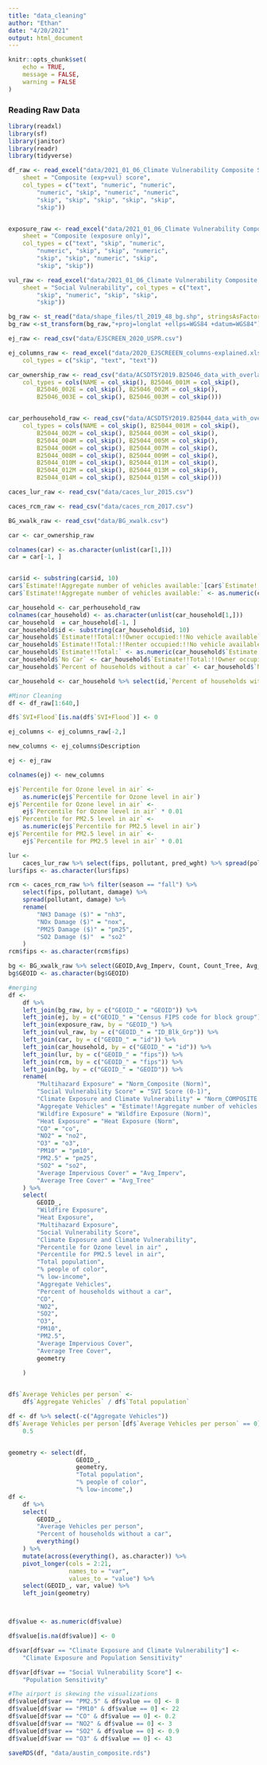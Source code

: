 ```yaml
---
title: "data_cleaning"
author: "Ethan"
date: "4/20/2021"
output: html_document
---
```


```r
knitr::opts_chunk$set(
	echo = TRUE,
	message = FALSE,
	warning = FALSE
)
```


### Reading Raw Data

```r

library(readxl)
library(sf)
library(janitor)
library(readr)
library(tidyverse)

df_raw <- read_excel("data/2021_01_06_Climate Vulnerability Composite Score_MASTER FILE.xlsx", 
    sheet = "Composite (exp+vul) score", 
    col_types = c("text", "numeric", "numeric", 
        "numeric", "skip", "numeric", "numeric", 
        "skip", "skip", "skip", "skip", "skip", 
        "skip"))


exposure_raw <- read_excel("data/2021_01_06_Climate Vulnerability Composite Score_MASTER FILE.xlsx", 
    sheet = "Composite (exposure only)", 
    col_types = c("text", "skip", "numeric", 
        "numeric", "skip", "skip", "numeric", 
        "skip", "skip", "numeric", "skip", 
        "skip", "skip"))

vul_raw <- read_excel("data/2021_01_06_Climate Vulnerability Composite Score_MASTER FILE.xlsx", 
    sheet = "Social Vulnerability", col_types = c("text", 
        "skip", "numeric", "skip", "skip", 
        "skip"))

bg_raw <- st_read("data/shape_files/tl_2019_48_bg.shp", stringsAsFactors = FALSE)
bg_raw <-st_transform(bg_raw,"+proj=longlat +ellps=WGS84 +datum=WGS84")

ej_raw <- read_csv("data/EJSCREEN_2020_USPR.csv")

ej_columns_raw <- read_excel("data/2020_EJSCREEEN_columns-explained.xlsx", 
    col_types = c("skip", "text", "text"))

car_ownership_raw <- read_csv("data/ACSDT5Y2019.B25046_data_with_overlays_2021-05-14T114405.csv", 
    col_types = cols(NAME = col_skip(), B25046_001M = col_skip(), 
        B25046_002E = col_skip(), B25046_002M = col_skip(), 
        B25046_003E = col_skip(), B25046_003M = col_skip()))


car_perhousehold_raw <- read_csv("data/ACSDT5Y2019.B25044_data_with_overlays_2021-05-13T103710.csv", 
    col_types = cols(NAME = col_skip(), B25044_001M = col_skip(), 
        B25044_002M = col_skip(), B25044_003M = col_skip(), 
        B25044_004M = col_skip(), B25044_005M = col_skip(), 
        B25044_006M = col_skip(), B25044_007M = col_skip(), 
        B25044_008M = col_skip(), B25044_009M = col_skip(), 
        B25044_010M = col_skip(), B25044_011M = col_skip(), 
        B25044_012M = col_skip(), B25044_013M = col_skip(), 
        B25044_014M = col_skip(), B25044_015M = col_skip()))

caces_lur_raw <- read_csv("data/caces_lur_2015.csv")

caces_rcm_raw <- read_csv("data/caces_rcm_2017.csv")

BG_xwalk_raw <- read_csv("data/BG_xwalk.csv")
```



```r

car <- car_ownership_raw

colnames(car) <- as.character(unlist(car[1,]))
car = car[-1, ]


car$id <- substring(car$id, 10)
car$`Estimate!!Aggregate number of vehicles available:`[car$`Estimate!!Aggregate number of vehicles available:` == "null"] <- 0
car$`Estimate!!Aggregate number of vehicles available:` <- as.numeric(car$`Estimate!!Aggregate number of vehicles available:`)
```

```r

car_household <- car_perhousehold_raw
colnames(car_household) <- as.character(unlist(car_household[1,]))
car_household  = car_household[-1, ]
car_household$id <- substring(car_household$id, 10)
car_household$`Estimate!!Total:!!Owner occupied:!!No vehicle available` <- as.numeric(car_household$`Estimate!!Total:!!Owner occupied:!!No vehicle available`)
car_household$`Estimate!!Total:!!Renter occupied:!!No vehicle available` <- as.numeric(car_household$`Estimate!!Total:!!Renter occupied:!!No vehicle available`)
car_household$`Estimate!!Total:` <- as.numeric(car_household$`Estimate!!Total:`)
car_household$`No Car` <- car_household$`Estimate!!Total:!!Owner occupied:!!No vehicle available` + car_household$`Estimate!!Total:!!Renter occupied:!!No vehicle available`
car_household$`Percent of households without a car` <- car_household$`No Car`/car_household$`Estimate!!Total:`

car_household <- car_household %>% select(id,`Percent of households without a car` )

```

```r

#Minor Cleaning
df <- df_raw[1:640,]

df$`SVI+Flood`[is.na(df$`SVI+Flood`)] <- 0

ej_columns <- ej_columns_raw[-2,]

new_columns <- ej_columns$Description

ej <- ej_raw

colnames(ej) <- new_columns

ej$`Percentile for Ozone level in air` <-
    as.numeric(ej$`Percentile for Ozone level in air`)
ej$`Percentile for Ozone level in air` <-
    ej$`Percentile for Ozone level in air` * 0.01
ej$`Percentile for PM2.5 level in air` <-
    as.numeric(ej$`Percentile for PM2.5 level in air`)
ej$`Percentile for PM2.5 level in air` <-
    ej$`Percentile for PM2.5 level in air` * 0.01

lur <-
    caces_lur_raw %>% select(fips, pollutant, pred_wght) %>% spread(pollutant, pred_wght)
lur$fips <- as.character(lur$fips)

rcm <- caces_rcm_raw %>% filter(season == "fall") %>%
    select(fips, pollutant, damage) %>%
    spread(pollutant, damage) %>%
    rename(
        "NH3 Damage ($)" = "nh3",
        "NOx Damage ($)" = "nox",
        "PM25 Damage ($)" = "pm25",
        "SO2 Damage ($)"  = "so2"
    )
rcm$fips <- as.character(rcm$fips)

bg <- BG_xwalk_raw %>% select(GEOID,Avg_Imperv, Count, Count_Tree, Avg_Tree, Index)
bg$GEOID <- as.character(bg$GEOID)

#merging
df <-
    df %>%
    left_join(bg_raw, by = c("GEOID_" = "GEOID")) %>%
    left_join(ej, by = c("GEOID_" = "Census FIPS code for block group")) %>%
    left_join(exposure_raw, by = "GEOID_") %>%
    left_join(vul_raw, by = c("GEOID_" = "ID_Blk_Grp")) %>%
    left_join(car, by = c("GEOID_" = "id")) %>%
    left_join(car_household, by = c("GEOID_" = "id")) %>%
    left_join(lur, by = c("GEOID_" = "fips")) %>%
    left_join(rcm, by = c("GEOID_" = "fips")) %>%
    left_join(bg, by = c("GEOID_" = "GEOID")) %>% 
    rename(
        "Multihazard Exposure" = "Norm_Composite (Norm)",
        "Social Vulnerability Score" = "SVI Score (0-1)",
        "Climate Exposure and Climate Vulnerability" = "Norm_COMPOSITE (v1)",
        "Aggregate Vehicles" = "Estimate!!Aggregate number of vehicles available:",
        "Wildfire Exposure" = "Wildfire Exposure (Norm)",
        "Heat Exposure" = "Heat Exposure (Norm",
        "CO" = "co",
        "NO2" = "no2",
        "O3" = "o3",
        "PM10" = "pm10",
        "PM2.5" = "pm25",
        "SO2" = "so2",
        "Average Impervious Cover" = "Avg_Imperv",
        "Average Tree Cover" = "Avg_Tree"
    ) %>%
    select(
        GEOID_,
        "Wildfire Exposure",
        "Heat Exposure",
        "Multihazard Exposure",
        "Social Vulnerability Score",
        "Climate Exposure and Climate Vulnerability",
        "Percentile for Ozone level in air" ,
        "Percentile for PM2.5 level in air",
        "Total population",
        "% people of color",
        "% low-income",
        "Aggregate Vehicles",
        "Percent of households without a car",
        "CO",
        "NO2",
        "SO2",
        "O3",
        "PM10",
        "PM2.5",
        "Average Impervious Cover",
        "Average Tree Cover",
        geometry
        
    )


df$`Average Vehicles per person` <-
    df$`Aggregate Vehicles` / df$`Total population`

df <- df %>% select(-c("Aggregate Vehicles"))
df$`Average Vehicles per person`[df$`Average Vehicles per person` == 0] <-
    0.5


geometry <- select(df,
                   GEOID_,
                   geometry,
                   "Total population",
                   "% people of color",
                   "% low-income",)
df <-
    df %>%
    select(
        GEOID_,
        "Average Vehicles per person",
        "Percent of households without a car",
        everything()
    ) %>%
    mutate(across(everything(), as.character)) %>%
    pivot_longer(cols = 2:21,
                 names_to = "var",
                 values_to = "value") %>%
    select(GEOID_, var, value) %>%
    left_join(geometry)



df$value <- as.numeric(df$value)

df$value[is.na(df$value)] <- 0

df$var[df$var == "Climate Exposure and Climate Vulnerability"] <-
    "Climate Exposure and Population Sensitivity"

df$var[df$var == "Social Vulnerability Score"] <-
    "Population Sensitivity"

#The airport is skewing the visualizations
df$value[df$var == "PM2.5" & df$value == 0] <- 8
df$value[df$var == "PM10" & df$value == 0] <- 22
df$value[df$var == "CO" & df$value == 0] <- 0.2
df$value[df$var == "NO2" & df$value == 0] <- 3
df$value[df$var == "SO2" & df$value == 0] <- 0.9
df$value[df$var == "O3" & df$value == 0] <- 43

saveRDS(df, "data/austin_composite.rds")

```
